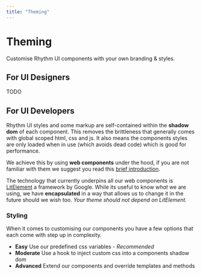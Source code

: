 ```yaml
---
title: "Theming"
---
```


# Theming

Customise Rhythm UI components with your own branding & styles.

## For UI Designers

TODO

## For UI Developers

Rhythm UI styles and some markup are self-contained within the **shadow dom** of each component. This removes the brittleness that 
generally comes with global scoped html, css and js. It also means the components styles are only loaded when in use (which avoids dead code) 
which is good for performance.

We achieve this by using **web components** under the hood, if you are not familiar with them we suggest you read this [brief introduction](https://www.webcomponents.org/introduction).

The technology that currently underpins all our web components is [LitElement](https://lit-element.polymer-project.org/guide) a framework by Google. While its useful to 
know *what* we are using, we have **encapsulated** in a way that allows us to change it in the future should we wish too. *Your theme should not depend on LitElement.*

### Styling

When it comes to customising our components you have a few options that each come with step up in complexity.

- **Easy** Use our predefined css variables - *Recommended*
- **Moderate** Use a hook to inject custom css into a components shadow dom
- **Advanced** Extend our components and override templates and methods



